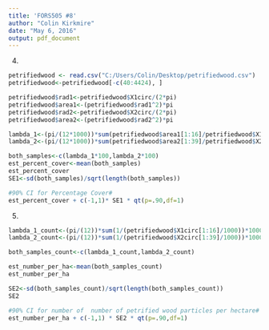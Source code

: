 ```yaml
---
title: 'FORS505 #8'
author: "Colin Kirkmire"
date: "May 6, 2016"
output: pdf_document
---
```

(4)
```r
petrifiedwood <- read.csv("C:/Users/Colin/Desktop/petrifiedwood.csv")
petrifiedwood<-petrifiedwood[-c(40:4424), ] 

petrifiedwood$rad1<-petrifiedwood$X1circ/(2*pi)
petrifiedwood$area1<-(petrifiedwood$rad1^2)*pi
petrifiedwood$rad2<-petrifiedwood$X2circ/(2*pi)
petrifiedwood$area2<-(petrifiedwood$rad2^2)*pi

lambda_1<-(pi/(12*1000))*sum(petrifiedwood$area1[1:16]/petrifiedwood$X1circ[1:16])
lambda_2<-(pi/(12*1000))*sum(petrifiedwood$area2[1:39]/petrifiedwood$X2circ[1:39])

both_samples<-c(lambda_1*100,lambda_2*100)
est_percent_cover<-mean(both_samples)
est_percent_cover
SE1<-sd(both_samples)/sqrt(length(both_samples))

#90% CI for Percentage Cover#
est_percent_cover + c(-1,1)* SE1 * qt(p=.90,df=1)
```
(5)
```r
lambda_1_count<-(pi/(12))*sum(1/(petrifiedwood$X1circ[1:16]/1000))*10000
lambda_2_count<-(pi/(12))*sum(1/(petrifiedwood$X2circ[1:39]/1000))*10000

both_samples_count<-c(lambda_1_count,lambda_2_count)

est_number_per_ha<-mean(both_samples_count)
est_number_per_ha

SE2<-sd(both_samples_count)/sqrt(length(both_samples_count))
SE2

#90% CI for number of  number of petrified wood particles per hectare#
est_number_per_ha + c(-1,1) * SE2 * qt(p=.90,df=1)
```

